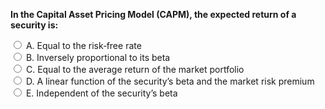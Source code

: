 
::: {.question-block}

<form onsubmit="event.preventDefault(); checkAnswer('module3_mcq_q5')" data-correct-answer="D">
  <strong style="display: block;">In the Capital Asset Pricing Model (CAPM), the expected return of a security is:</strong>

  <label><input type="radio" name="module3_mcq_q5" value="A"> A. Equal to the risk‑free rate</label><br>
  <label><input type="radio" name="module3_mcq_q5" value="B"> B. Inversely proportional to its beta</label><br>
  <label><input type="radio" name="module3_mcq_q5" value="C"> C. Equal to the average return of the market portfolio</label><br>
  <label><input type="radio" name="module3_mcq_q5" value="D"> D. A linear function of the security’s beta and the market risk premium</label><br>
  <label><input type="radio" name="module3_mcq_q5" value="E"> E. Independent of the security’s beta</label><br>
</form>

<div id="feedback-module3_mcq_q5" class="feedback" data-status="" style="display:none;">
✅ Correct: D. The CAPM states that E[R] = Rf + β × (E[Rm] − Rf), a linear function of beta and the market risk premium.
</div>

:::